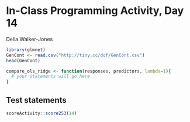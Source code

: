 # In-Class Programming Activity, Day 14

Delia Walker-Jones

```r
library(glmnet)
GenCont <- read.csv("http://tiny.cc/dcf/GenCont.csv")
head(GenCont)
```

```r
compare_ols_ridge <- function(responses, predictors, lambda=1){
  # your statements will go here
}
```





## Test statements

```r
scoreActivity::score253(14)
```